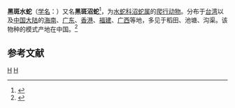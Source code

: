 {{NoteTA|G1=LS}}
{{Speciesbox
| genus = Myrrophis
| species = bennettii
| authority = (Gray, 1842)
| synonyms = 
* ''Enhydris bennettii'' (Gray, 1842)
}}

'''黑斑水蛇'''（[[学名|学名]]：{{lang|la|''Myrrophis bennettii''}}）又名'''黑斑沼蛇'''<ref>{{cite journal |last1=Kai |first1=Wang |last2=Jinlong |first2=Ren |last3=Hongman |first3=Chen |last4=Zhitong |first4=Lyu |last5=Xianguang |first5=Guo |last6=Ke |first6=Jiang |last7=Jinmin |first7=Chen |last8=Jiatang |first8=Li |last9=Peng |first9=Guo |last10=Yingyong |first10=Wang |last11=Jing |first11=Che |title=The updated checklists of amphibians and reptiles of China |journal=Biodiversity Science |date=2020-02-20 |volume=28 |issue=2 |pages=189 |doi=10.17520/biods.2019238}}</ref>，为[[水蛇科|水蛇科]][[沼蛇属|沼蛇属]]的[[爬行动物|爬行动物]]。分布于[[台湾|台湾]]以及[[中国大陆|中国大陆]]的[[海南|海南]]、[[广东|广东]]、[[香港|香港]]、[[福建|福建]]、[[广西|广西]]等地，多见于稻田、池塘、沟渠。该物种的模式产地在中国。<ref name='id4632'>{{cite web| url =http://www.bioinfo.cn/db05/BjdwSpecies.php?action=view&id=4632| title =黑斑水蛇| work =《中国动物物种编目数据库》| publisher =中国科学院微生物研究所| author =中国科学院动物研究所| accessdate =2009-04-11| deadurl =yes| archiveurl =https://web.archive.org/web/20160305032942/http://www.bioinfo.cn/db05/BjdwSpecies.php?action=view&id=4632| archivedate =2016-03-05}}</ref>

== 参考文献 ==
{{reflist}}

{{taxonbar}}

[[Category:1842年描述的动物|H]]
[[Category:沼蛇属|H]]